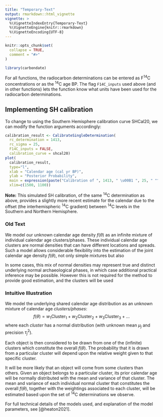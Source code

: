 ```yaml
---
title: "Temporary-Text"
output: rmarkdown::html_vignette
vignette: >
  %\VignetteIndexEntry{Temporary-Text}
  %\VignetteEngine{knitr::rmarkdown}
  %\VignetteEncoding{UTF-8}
---
```


```r
knitr::opts_chunk$set(
  collapse = TRUE,
  comment = "#>"
)
```

```r
library(carbondate)
```




For all functions, the radiocarbon determinations can be entered as F^14^C concentrations or as the ^14^C age BP. The flag `F14C_inputs` used above (and in other functions) lets the function know what units have been used for the radiocarbon determinations.

## Implementing SH calibration

To change to using the Southern Hemisphere calibration curve SHCal20, we can modify the function arguments accordingly: 

```r
calibration_result <- CalibrateSingleDetermination(
  rc_determination = 1413, 
  rc_sigma = 25, 
  F14C_inputs = FALSE, 
  calibration_curve = shcal20)
plot(
  calibration_result,
  type="l", 
  xlab = "Calendar age (cal yr BP)", 
  ylab = "Posterior Probability", 
  main = expression(paste("Calibration of ", 1413, " \u00B1 ", 25, " "^14, "C yr BP using SHCal20")), 
  xlim=c(1500, 1100))
```
**Note:** This simulated SH calibration, of the same ^14^C determination as above, provides a slightly more recent estimate for the calendar due to the offset (the interhemispheric ^14^C gradient) between ^14^C levels in the Southern and Northern Hemisphere. 



### Old Text

We model our unknown calendar age density $f(\theta)$  as an infinite mixture of individual calendar age clusters/phases. These individual calendar age clusters are normal densities that can have different locations and spreads. Such a model allows considerable flexibility into the estimation of the joint calendar age density $f(\theta)$, not only simple mixtures but also

In some cases, this mix of normal densities may represent true and distinct underlying normal archaeological phases, in which case additional practical inference may be possible. However this is not required for the method to provide good estimation, and the clusters will be used


### Intuitive Illustration
We model the underlying shared calendar age distribution as an unknown mixture of calendar age _clusters/phases_:
$$
f(\theta) = w_1 \textrm{Cluster}_1 + w_2 \textrm{Cluster}_2 + w_3 \textrm{Cluster}_3 + \ldots 
$$
where each _cluster_ has a normal distribution (with unknown mean $\mu_j$ and precision $\tau_j^2$).



Each object is then considered to be drawn from one of the (infinite) clusters which constitute the overall $f(\theta)$. The probability that it is drawn from a particular cluster will depend upon the relative weight given to that specific cluster. 

It will be more likely that an object will come from some clusters than others. Given an object belongs to a particular cluster, its prior calendar age will be normally distributed with the mean and variance of that cluster. The mean and variance of each individual normal cluster that constitutes the overall $f(\theta)$, together with the weightings associated to each cluster, will be estimated based upon the set of ^14^C determinations we observe.

For full technical details of the models used, and explanation of the model parameters, see [@heaton2021].
